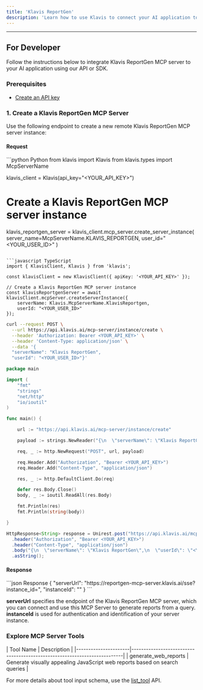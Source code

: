 ```yaml
---
title: 'Klavis ReportGen'
description: 'Learn how to use Klavis to connect your AI application to Klavis ReportGen MCP Server'
---
```



<NoCodeSnippet />

---

## For Developer

Follow the instructions below to integrate Klavis ReportGen MCP server to your AI application using our API or SDK.

### Prerequisites

- [Create an API key](https://www.klavis.ai/home/api-keys)

### 1. Create a Klavis ReportGen MCP Server

Use the following endpoint to create a new remote Klavis ReportGen MCP server instance:

#### Request
<CodeGroup>
```python Python
from klavis import Klavis
from klavis.types import McpServerName

klavis_client = Klavis(api_key="<YOUR_API_KEY>")

# Create a Klavis ReportGen MCP server instance
klavis_reportgen_server = klavis_client.mcp_server.create_server_instance(
    server_name=McpServerName.KLAVIS_REPORTGEN,
    user_id="<YOUR_USER_ID>"
)
```

```javascript TypeScript
import { KlavisClient, Klavis } from 'klavis';

const klavisClient = new KlavisClient({ apiKey: '<YOUR_API_KEY>' });

// Create a Klavis ReportGen MCP server instance
const klavisReportgenServer = await klavisClient.mcpServer.createServerInstance({
    serverName: Klavis.McpServerName.KlavisReportgen,
    userId: "<YOUR_USER_ID>"
});
```

```bash cURL
curl --request POST \
  --url https://api.klavis.ai/mcp-server/instance/create \
  --header 'Authorization: Bearer <YOUR_API_KEY>' \
  --header 'Content-Type: application/json' \
  --data '{
  "serverName": "Klavis ReportGen",
  "userId": "<YOUR_USER_ID>"}'
```
```go Go
package main

import (
	"fmt"
	"strings"
	"net/http"
	"io/ioutil"
)

func main() {

	url := "https://api.klavis.ai/mcp-server/instance/create"

	payload := strings.NewReader("{\n  \"serverName\": \"Klavis ReportGen\",\n  \"userId\": \"<YOUR_USER_ID>\"\n}")

	req, _ := http.NewRequest("POST", url, payload)

	req.Header.Add("Authorization", "Bearer <YOUR_API_KEY>")
	req.Header.Add("Content-Type", "application/json")

	res, _ := http.DefaultClient.Do(req)

	defer res.Body.Close()
	body, _ := ioutil.ReadAll(res.Body)

	fmt.Println(res)
	fmt.Println(string(body))

}
```

```java Java
HttpResponse<String> response = Unirest.post("https://api.klavis.ai/mcp-server/instance/create")
  .header("Authorization", "Bearer <YOUR_API_KEY>")
  .header("Content-Type", "application/json")
  .body("{\n  \"serverName\": \"Klavis ReportGen\",\n  \"userId\": \"<YOUR_USER_ID>\"\n}")
  .asString();
```
</CodeGroup>

#### Response
<CodeGroup>
```json Response
{
  "serverUrl": "https://reportgen-mcp-server.klavis.ai/sse?instance_id=<instance-id>",
  "instanceId": "<instance-id>"
}
```
</CodeGroup>

<Check> **serverUrl** specifies the endpoint of the Klavis ReportGen MCP server, which you can connect and use this MCP Server to generate reports from a query.</Check>
<Note> **instanceId** is used for authentication and identification of your server instance.</Note>

### Explore MCP Server Tools

<Accordion title="Tools Information">
| Tool Name            | Description                                                              |
|----------------------|--------------------------------------------------------------------------|
| generate_web_reports | Generate visually appealing JavaScript web reports based on search queries |
</Accordion>

<Note>For more details about tool input schema, use the [list_tool](https://docs.klavis.ai/api-reference/mcp-server/list-tools) API.</Note>